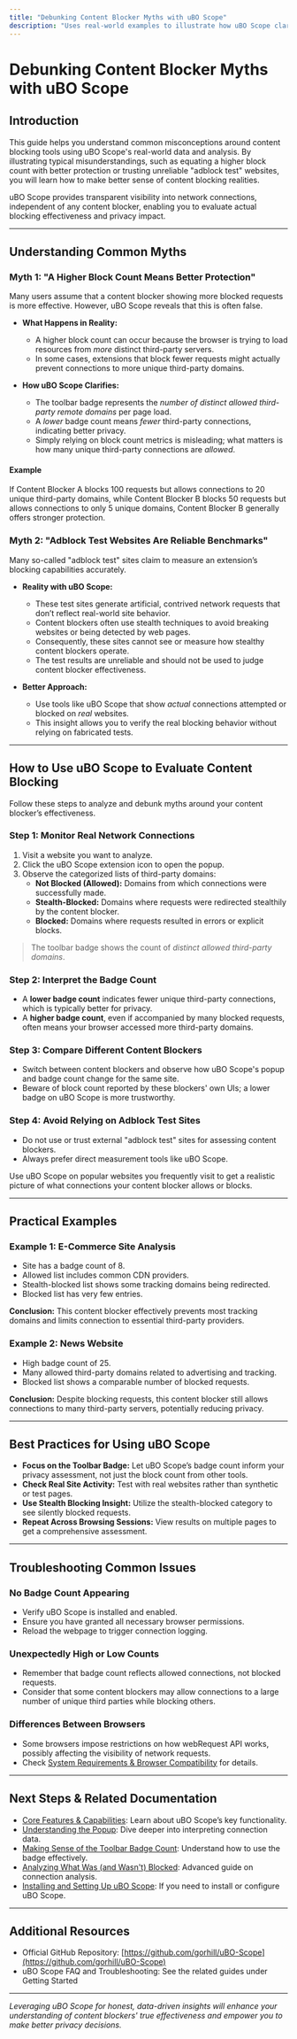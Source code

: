 ```yaml
---
title: "Debunking Content Blocker Myths with uBO Scope"
description: "Uses real-world examples to illustrate how uBO Scope clarifies common misunderstandings, such as equating higher block counts with better protection or believing unreliable adblock testing sites. A guide to making sense of content blocking realities."
---
```


# Debunking Content Blocker Myths with uBO Scope

## Introduction

This guide helps you understand common misconceptions around content blocking tools using uBO Scope's real-world data and analysis. By illustrating typical misunderstandings, such as equating a higher block count with better protection or trusting unreliable "adblock test" websites, you will learn how to make better sense of content blocking realities.

uBO Scope provides transparent visibility into network connections, independent of any content blocker, enabling you to evaluate actual blocking effectiveness and privacy impact.

---

## Understanding Common Myths

### Myth 1: "A Higher Block Count Means Better Protection"

Many users assume that a content blocker showing more blocked requests is more effective. However, uBO Scope reveals that this is often false.

- **What Happens in Reality:**
  - A higher block count can occur because the browser is trying to load resources from *more* distinct third-party servers.
  - In some cases, extensions that block fewer requests might actually prevent connections to more unique third-party domains.

- **How uBO Scope Clarifies:**
  - The toolbar badge represents the *number of distinct allowed third-party remote domains* per page load.
  - A *lower* badge count means *fewer* third-party connections, indicating better privacy.
  - Simply relying on block count metrics is misleading; what matters is how many unique third-party connections are *allowed*.

#### Example
If Content Blocker A blocks 100 requests but allows connections to 20 unique third-party domains, while Content Blocker B blocks 50 requests but allows connections to only 5 unique domains, Content Blocker B generally offers stronger protection.

### Myth 2: "Adblock Test Websites Are Reliable Benchmarks"

Many so-called "adblock test" sites claim to measure an extension’s blocking capabilities accurately.

- **Reality with uBO Scope:**
  - These test sites generate artificial, contrived network requests that don’t reflect real-world site behavior.
  - Content blockers often use stealth techniques to avoid breaking websites or being detected by web pages.
  - Consequently, these sites cannot see or measure how stealthy content blockers operate.
  - The test results are unreliable and should not be used to judge content blocker effectiveness.

- **Better Approach:**
  - Use tools like uBO Scope that show *actual* connections attempted or blocked on *real* websites.
  - This insight allows you to verify the real blocking behavior without relying on fabricated tests.

---

## How to Use uBO Scope to Evaluate Content Blocking

Follow these steps to analyze and debunk myths around your content blocker’s effectiveness.

### Step 1: Monitor Real Network Connections

1. Visit a website you want to analyze.
2. Click the uBO Scope extension icon to open the popup.
3. Observe the categorized lists of third-party domains:
   - **Not Blocked (Allowed):** Domains from which connections were successfully made.
   - **Stealth-Blocked:** Domains where requests were redirected stealthily by the content blocker.
   - **Blocked:** Domains where requests resulted in errors or explicit blocks.

> The toolbar badge shows the count of *distinct allowed third-party domains*.

### Step 2: Interpret the Badge Count

- A **lower badge count** indicates fewer unique third-party connections, which is typically better for privacy.
- A **higher badge count**, even if accompanied by many blocked requests, often means your browser accessed more third-party domains.

### Step 3: Compare Different Content Blockers

- Switch between content blockers and observe how uBO Scope's popup and badge count change for the same site.
- Beware of block count reported by these blockers' own UIs; a lower badge on uBO Scope is more trustworthy.

### Step 4: Avoid Relying on Adblock Test Sites

- Do not use or trust external "adblock test" sites for assessing content blockers.
- Always prefer direct measurement tools like uBO Scope.

<Tip>
Use uBO Scope on popular websites you frequently visit to get a realistic picture of what connections your content blocker allows or blocks.
</Tip>

---

## Practical Examples

### Example 1: E-Commerce Site Analysis

- Site has a badge count of 8.
- Allowed list includes common CDN providers.
- Stealth-blocked list shows some tracking domains being redirected.
- Blocked list has very few entries.

**Conclusion:** This content blocker effectively prevents most tracking domains and limits connection to essential third-party providers.

### Example 2: News Website

- High badge count of 25.
- Many allowed third-party domains related to advertising and tracking.
- Blocked list shows a comparable number of blocked requests.

**Conclusion:** Despite blocking requests, this content blocker still allows connections to many third-party servers, potentially reducing privacy.

---

## Best Practices for Using uBO Scope

- **Focus on the Toolbar Badge:** Let uBO Scope’s badge count inform your privacy assessment, not just the block count from other tools.
- **Check Real Site Activity:** Test with real websites rather than synthetic or test pages.
- **Use Stealth Blocking Insight:** Utilize the stealth-blocked category to see silently blocked requests.
- **Repeat Across Browsing Sessions:** View results on multiple pages to get a comprehensive assessment.

---

## Troubleshooting Common Issues

### No Badge Count Appearing

- Verify uBO Scope is installed and enabled.
- Ensure you have granted all necessary browser permissions.
- Reload the webpage to trigger connection logging.

### Unexpectedly High or Low Counts

- Remember that badge count reflects allowed connections, not blocked requests.
- Consider that some content blockers may allow connections to a large number of unique third parties while blocking others.

### Differences Between Browsers

- Some browsers impose restrictions on how webRequest API works, possibly affecting the visibility of network requests.
- Check [System Requirements & Browser Compatibility](../getting-started/installation-basics/system-requirements) for details.

---

## Next Steps & Related Documentation

- [Core Features & Capabilities](/overview/intro-basics/core-features): Learn about uBO Scope’s key functionality.
- [Understanding the Popup](/guides/core-workflows/understanding-the-popup): Dive deeper into interpreting connection data.
- [Making Sense of the Toolbar Badge Count](/guides/core-workflows/toolbar-badge-guide): Understand how to use the badge effectively.
- [Analyzing What Was (and Wasn't) Blocked](/guides/usage-patterns/analyzing-network-requests): Advanced guide on connection analysis.
- [Installing and Setting Up uBO Scope](/guides/core-workflows/install-and-setup): If you need to install or configure uBO Scope.

---

## Additional Resources

- Official GitHub Repository: [https://github.com/gorhill/uBO-Scope](https://github.com/gorhill/uBO-Scope)
- uBO Scope FAQ and Troubleshooting: See the related guides under Getting Started

---

_Leveraging uBO Scope for honest, data-driven insights will enhance your understanding of content blockers' true effectiveness and empower you to make better privacy decisions._
